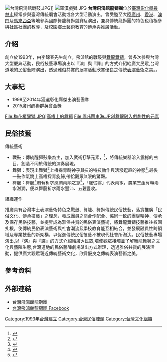 {{refimprove|time=2015-07-03T07:41:31+00:00}}
[[File:台灣飛鴻館戰鼓.JPG|thumb]]]]
[[File:羅漢戲獅.JPG|thumb]]
'''台灣飛鴻館龍獅團'''位於[[臺灣|臺灣]][[彰化縣|彰化縣]][[員林市|員林市]]經常參與臺灣傳統廟會活動或各大型活動演出，曾受邀至大陸[[廣州|廣州]]、[[香港|香港]]、[[澳門|澳門]]及[[馬來西亞|馬來西亞]]等地參與國際舞龍舞獅競賽及演出，兼具傳統龍獅團的特色也積極參與社區社團的教導，及校園鄉土藝術教育的傳承與推廣活動。
== 介紹 ==
創立於1993年，由李錦春先生創立，飛鴻館的戰鼓與[[舞龍|舞龍]][[舞獅|舞獅]]，曾多次參與台灣大型慶典活動，民俗技藝專場演出以『演』與『譯』的方式介紹給廣大民眾,台灣道地的民俗藝陣演出，透過雅俗共賞的展演活動欣賞優良之傳統[[表演藝術|表演藝術]]之美。。

== 大事紀 ==
* 1998至2014年獲選彰化縣傑出演藝團隊
* 2015廣州醒獅群英會金獎

<gallery>
File:梅花樁醒獅.JPG|高樁上的舞獅
File:哪吒鬧東海.JPG|舞龍融入戲劇性的元素
</gallery>
== 民俗技藝 ==
;傳統藝術
*戰鼓：傳統醒獅鼓樂為主，加入武術打擊元素，<ref>{{Cite web |url=http://www.feihorng.com.tw/program/?parent_id=1206 |title=台灣飛鴻館龍獅團 - 戰鼓表演 |accessdate=2015-07-03 |archive-date=2016-06-02 |archive-url=https://web.archive.org/web/20160602013646/http://www.feihorng.com.tw/program/?parent_id=1206 |dead-url=yes }}</ref>，將傳統樂器溶入震撼的曲目，創造不同於傳統的演奏展現。
*舞獅：表現出舞獅<ref>{{Cite web |url=http://163.23.253.211/93-94/93%A6~/21/acrobatic/make_fun_of_lion.html |title=民俗思想起–消失中的常民生活文化 |access-date=2015-07-03 |archive-date=2016-03-05 |archive-url=https://web.archive.org/web/20160305042918/http://163.23.253.211/93-94/93%A6~/21/acrobatic/make_fun_of_lion.html |dead-url=yes }}</ref>上樁採青時神乎其技的特技動作與活潑逗趣的神態<ref>{{Cite web |url=http://www.feihorng.com.tw/program/?parent_id=1212 |title=台灣飛鴻館龍獅團 - 高樁舞獅 |accessdate=2015-07-03 |archive-date=2016-05-27 |archive-url=https://web.archive.org/web/20160527065754/http://www.feihorng.com.tw/program/?parent_id=1212 |dead-url=yes }}</ref>,最後一鼓作氣跳上高樁採青旋歸,帶給觀眾無限的驚豔。
*舞龍：舞龍<ref>{{Cite web |url=http://163.23.253.211/93-94/93%A6~/21/acrobatic/make_fun_of_dragon.html |title=民俗思想起–消失中的常民生活文化 |access-date=2015-07-03 |archive-date=2013-10-16 |archive-url=https://web.archive.org/web/20131016095216/http://163.23.253.211/93-94/93%A6~/21/acrobatic/make_fun_of_dragon.html |dead-url=yes }}</ref>則有祈求風調雨順之意<ref>{{Cite web |url=http://www.feihorng.com.tw/program/?parent_id=1211 |title=台灣飛鴻館龍獅團 - 舞龍表演 |accessdate=2015-07-03 |archive-date=2016-05-31 |archive-url=https://web.archive.org/web/20160531174833/http://www.feihorng.com.tw/program/?parent_id=1211 |dead-url=yes }}</ref>，「龍從雲」代表雨水，農業生產有賴雨水滋潤，便以舞龍祈求雨水豐沛、五穀豐收。


;組織運作
推廣具有台灣本土表演藝術特色之戰鼓、舞龍、舞獅傳統民俗技藝，落實推廣「民俗文化、傳承技藝」之理念，養成團員之間合作配合、協同一致的團隊精神，傳承及保存民俗技藝，並提昇成為雅俗共賞的民俗表演藝術，將舞龍舞獅技藝推往校園扎根，使傳統民俗表演藝術與社會潮流及學校教育能互相結合，並發展融貫性跨領域及專業技藝的新架構，以促進傳統民俗技藝不被現代社會所淘汰。民俗技藝專場演出,以『演』與『譯』的方式介紹給廣大民眾,培使觀眾接觸並了解舞龍舞獅之文化與藝陣生態,台灣道地的民俗藝陣劇場演出方式辦理，透過雅俗共賞的展演活動，提供廣大觀眾親近傳統藝術文化，欣賞優良之傳統表演藝術之美。

== 參考資料 ==
<references/>

== 外部連結 ==
*[https://web.archive.org/web/20161227101941/http://www.feihorng.com.tw/ 台灣飛鴻館龍獅團]
*[https://www.facebook.com/feihorng 台灣飛鴻館龍獅團 Facebook]

[[Category:1993年台灣建立|Category:1993年台灣建立]]
[[Category:台灣民俗陣頭|Category:台灣民俗陣頭]]

[[Category:台灣文化組織|Category:台灣文化組織]]